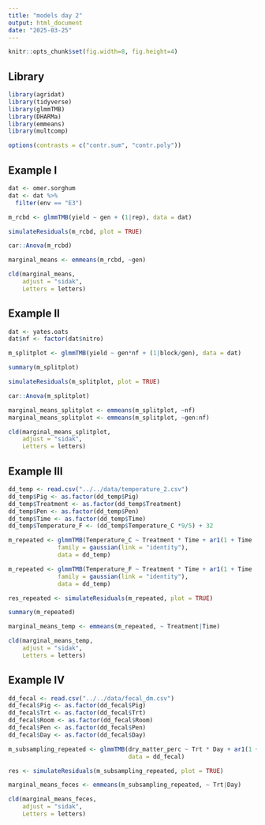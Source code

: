 ```yaml
---
title: "models day 2"
output: html_document
date: "2025-03-25"
---
```

```r
knitr::opts_chunk$set(fig.width=8, fig.height=4) 
```

## Library  
```r
library(agridat)
library(tidyverse)
library(glmmTMB)
library(DHARMa)
library(emmeans)
library(multcomp)
```

```r
options(contrasts = c("contr.sum", "contr.poly"))
```

## Example I  

```r
dat <- omer.sorghum
dat <- dat %>% 
  filter(env == "E3")

m_rcbd <- glmmTMB(yield ~ gen + (1|rep), data = dat)

simulateResiduals(m_rcbd, plot = TRUE)
```

```r
car::Anova(m_rcbd)
```

```r
marginal_means <- emmeans(m_rcbd, ~gen)

cld(marginal_means, 
    adjust = "sidak", 
    Letters = letters)
```


## Example II  

```r
dat <- yates.oats
dat$nf <- factor(dat$nitro)

m_splitplot <- glmmTMB(yield ~ gen*nf + (1|block/gen), data = dat)

summary(m_splitplot)

simulateResiduals(m_splitplot, plot = TRUE)
```

```r
car::Anova(m_splitplot)
```

```r
marginal_means_splitplot <- emmeans(m_splitplot, ~nf)
marginal_means_splitplot <- emmeans(m_splitplot, ~gen:nf)
```


```r
cld(marginal_means_splitplot, 
    adjust = "sidak", 
    Letters = letters)
```

## Example III  

```r
dd_temp <- read.csv("../../data/temperature_2.csv")
dd_temp$Pig <- as.factor(dd_temp$Pig)
dd_temp$Treatment <- as.factor(dd_temp$Treatment)
dd_temp$Pen <- as.factor(dd_temp$Pen)
dd_temp$Time <- as.factor(dd_temp$Time)
dd_temp$Temperature_F <- (dd_temp$Temperature_C *9/5) + 32  

m_repeated <- glmmTMB(Temperature_C ~ Treatment * Time + ar1(1 + Time |Pig) + (1|Pen),
              family = gaussian(link = "identity"),
              data = dd_temp)

m_repeated <- glmmTMB(Temperature_F ~ Treatment * Time + ar1(1 + Time |Pig) + (1|Pen),
              family = gaussian(link = "identity"),
              data = dd_temp)

res_repeated <- simulateResiduals(m_repeated, plot = TRUE)
```
```r
summary(m_repeated)
```


```r
marginal_means_temp <- emmeans(m_repeated, ~ Treatment|Time)

cld(marginal_means_temp, 
    adjust = "sidak", 
    Letters = letters)
```

## Example IV  

```r
dd_fecal <- read.csv("../../data/fecal_dm.csv")
dd_fecal$Pig <- as.factor(dd_fecal$Pig)
dd_fecal$Trt <- as.factor(dd_fecal$Trt)
dd_fecal$Room <- as.factor(dd_fecal$Room)
dd_fecal$Pen <- as.factor(dd_fecal$Pen)
dd_fecal$Day <- as.factor(dd_fecal$Day)

m_subsampling_repeated <- glmmTMB(dry_matter_perc ~ Trt * Day + ar1(1 + Day |Pig) + (1|Room/Pen),
                                  data = dd_fecal)

res <- simulateResiduals(m_subsampling_repeated, plot = TRUE)
```

```r
marginal_means_feces <- emmeans(m_subsampling_repeated, ~ Trt|Day)

cld(marginal_means_feces, 
    adjust = "sidak", 
    Letters = letters)
```

